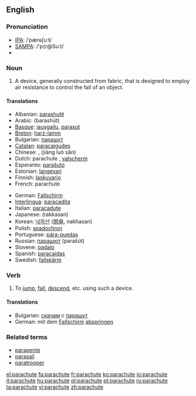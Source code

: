 ==English==

===Pronunciation===
*[[w:IPA|IPA]]: /ˈpærəʃuːt/
*[[w:SAMPA|SAMPA]]: /'p{r@Su:t/
*{{audio|en-us-parachute.ogg|Audio (US)}}


===Noun===
{{en-noun}}

# A device, generally constructed from fabric, that is designed to employ air resistance to control the fall of an object.

====Translations====
{{top}}
*Albanian: [[parashutë]] {{f}}
*Arabic: {{ARchar|[[براشوت]]}} (barashūt) {{m}}
*[[Basque]]: [[jausgailu]], [[paraxut]]
*[[Breton]]: [[harz-lamm]] {{m}}
*Bulgarian: [[парашут]] {{m}}
*[[Catalan]]: [[paracaigudes]] {{m}}
*Chinese: {{ZHchar|[[降落傘]]}}, {{ZHchar|[[降落伞]]}} (jiàng luò sǎn)
*Dutch: parachute {{m}}, [[valscherm]] {{n}}
*Esperanto: [[paraŝuto]]
*Estonian: [[langevari]]
*Finnish: [[laskuvarjo]]
*French: parachute {{m}}
{{mid}}
*German: [[Fallschirm]] {{m}}
*[[Interlingua]]: [[paracadita]]
*Italian: [[paracadute]] {{m}}
*Japanese: {{JAchar|[[落下傘]]}} (rakkasan)
*Korean: [[낙하산]] ([[雨傘]], nakhasan)
*Polish: [[spadochron]] {{m}}
*Portuguese: [[pára-quedas]] {{m}}
*Russian: [[парашют]] (parašút) {{m}}
*Slovene: [[padalo]] {{n}}
*Spanish: [[paracaídas]] {{m}}
*Swedish: [[fallskärm]] {{c}}
{{bottom}}

===Verb===
{{en-verb|parachut|ing}}

# To [[jump]], [[fall]], [[descend]], etc. using such a device.

====Translations====
*Bulgarian: [[скачам]] с [[парашут]]
*German: mit dem [[Fallschirm]] [[abspringen]]

===Related terms===
*[[parapente]]
*[[parasail]]
*[[paratrooper]]

[[el:parachute]]
[[fa:parachute]]
[[fr:parachute]]
[[ko:parachute]]
[[io:parachute]]
[[it:parachute]]
[[hu:parachute]]
[[pl:parachute]]
[[pt:parachute]]
[[ru:parachute]]
[[ta:parachute]]
[[vi:parachute]]
[[zh:parachute]]